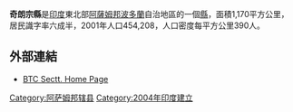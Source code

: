 '''奇朗宗縣'''是[[印度|印度]]東北部[[阿薩姆邦|阿薩姆邦]][[波多蘭|波多蘭]]自治地區的一個[[阿薩姆邦行政區劃|縣]]，面積1,170平方公里，居民識字率六成半，2001年人口454,208，人口密度每平方公里390人。

==外部連結==
* [http://www.bodoland.net BTC Sectt. Home Page]{{Wayback|url=http://www.bodoland.net/ |date=20181105212330 }}

{{印度行政区划小作品}}
[[Category:阿萨姆邦辖县|Category:阿萨姆邦辖县]]
[[Category:2004年印度建立|Category:2004年印度建立]]